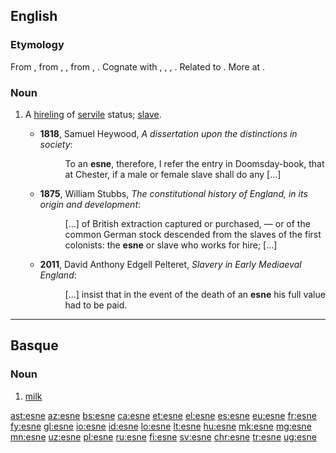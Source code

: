==English==

===Etymology===
From {{etyl|ang|en}} {{m|ang|esne||a man of the servile class, a laborer, slave, servant, retainer, a youth, young man, man, scholar}}, from {{etyl|gem-pro|en}} {{m|gem-pro|*asniz}}, {{m|gem-pro|*asunz||reward}}, from {{etyl|ine-pro|en}} {{m|ine-pro|*os(e)n-}}, {{m|ine-pro|*es(e)n-||summer, harvest, harvest-time}}. Cognate with {{cog|gml|asne}}, {{m|gml|asnen||wages, fixed income}}, {{cog|goh|asni||hireling, day labourer, servant}}, {{cog|got|𐌰𐍃𐌽𐌴𐌹𐍃||a hireling, day labourer}}. Related to {{cog|ang|earnian||to labor for, strive after, deserve as the reward of labor, merit, earn, win}}. More at {{l|en|earn}}.

===Noun===
{{en-noun}}

# {{lb|en|Anglo-Saxon|historical}} A [[hireling]] of [[servile]] status; [[slave]].
#* '''1818''', Samuel Heywood, ''A dissertation upon the distinctions in society'':
#*: To an '''esne''', therefore, I refer the entry in Doomsday-book, that at Chester, if a male or female slave shall do any [...]
#* '''1875''', William Stubbs, ''The constitutional history of England, in its origin and development'':
#*: [...] of British extraction captured or purchased, — or of the common German stock descended from the slaves of the first colonists: the '''esne''' or slave who works for hire; [...]
#* '''2011''', David Anthony Edgell Pelteret, ''Slavery in Early Mediaeval England'':
#*: [...] insist that in the event of the death of an '''esne''' his full value had to be paid.

----

==Basque==

===Noun===
{{eu-noun}}

# [[milk]]

[[ast:esne]]
[[az:esne]]
[[bs:esne]]
[[ca:esne]]
[[et:esne]]
[[el:esne]]
[[es:esne]]
[[eu:esne]]
[[fr:esne]]
[[fy:esne]]
[[gl:esne]]
[[io:esne]]
[[id:esne]]
[[lo:esne]]
[[lt:esne]]
[[hu:esne]]
[[mk:esne]]
[[mg:esne]]
[[mn:esne]]
[[uz:esne]]
[[pl:esne]]
[[ru:esne]]
[[fi:esne]]
[[sv:esne]]
[[chr:esne]]
[[tr:esne]]
[[ug:esne]]